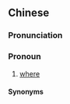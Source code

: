 ==Chinese==
{{zh-forms|alt=倒落}}

===Pronunciation===
{{zh-pron
|mn=qz:tó-loh/xm,lk:tó-lo̍h/zz:tah-lo
|cat=pron
}}

===Pronoun===
{{zh-pronoun}}

# {{lb|zh|Min Nan}} [[where]]

====Synonyms====
{{zh-dial|哪裡}}